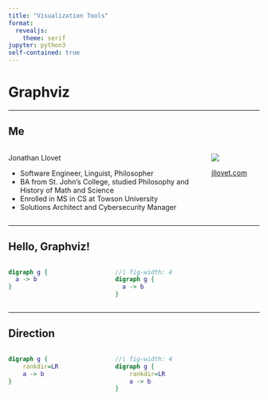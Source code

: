 ```yaml
---
title: "Visualization Tools"
format:
  revealjs:
    theme: serif
jupyter: python3
self-contained: true
---
```


# Graphviz

---

## Me

:::: {.columns}

::: {.column width="80%"}

Jonathan Llovet

- Software Engineer, Linguist, Philosopher
- BA from St. John's College, studied Philosophy and History of Math and Science
- Enrolled in MS in CS at Towson University
- Solutions Architect and Cybersecurity Manager

:::

::: {.column width="20%"}
![](https://avatars.githubusercontent.com/u/36782355?v=4)

[jllovet.com](jllovet.com)

:::

::::

---

## Hello, Graphviz!
:::: {.columns}

::: {.column width="40%"}
```dot
digraph g {
  a -> b
}
```
:::

::: {.column width="60%"}
```dot
//| fig-width: 4
digraph g {
  a -> b
}
```
:::

::::

---

## Direction
:::: {.columns}

::: {.column width="40%"}
```dot
digraph g {
    rankdir=LR
    a -> b
}
```
:::

::: {.column width="60%"}
```dot
//| fig-width: 4
digraph g {
    rankdir=LR
    a -> b
}
```
:::

::::




